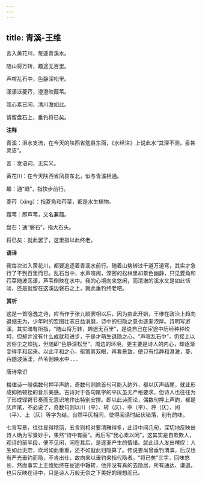 ```yaml
---
---
---
```

title: 青溪-王维
---

言入黄花川，每逐青溪水。

随山将万转，趣途无百里。

声喧乱石中，色静深松里。

漾漾泛菱荇，澄澄映葭苇。

我心素已闲，清川澹如此。

请留盘石上，垂钓将已矣。

**注释**

青溪：沮水支流，在今天的陕西省勉县东面，《水经注》上说此水“其深不测，泉甚灵洁”。

言：发语词，无实义。

黄花川：在今天陕西省凤县东北，似与青溪相通。

趣：通“趋”，指快步前行。

菱荇（xìng）：指菱角和荇菜，都是水生植物。

葭苇：即芦苇，又名蒹葭。

盘石：通“磐石”，指大石头。

将已矣：就此罢了，这里指以此终老。

**语译**

我每次进入黄花川，都要追逐着青溪水前行。随着山势转过千道万道弯，其实才急行了不到百里而已。乱石当中，水声喧闹，深密的松林里却景色幽静，只见菱角和荇菜随波荡漾，芦苇倒映在水中。我的心境向来悠闲，而清澈的溪水又是如此恬淡，还是就留在这溪边磐石之上，就此垂钓终老吧。

**赏析**

这是一首隐逸之诗，应当作于张九龄罢相以后，因为由此开始，王维在政治上趋向退缩无为，少年时的宏图壮志日益消磨，诗中的归隐之意也逐渐浓厚。诗明写游溪，其实暗有所指，“随山将万转，趣途无百里”，是说自己在宦途中历经种种坎坷，但却并没有什么成就和进步，于是才萌生退隐之心。“声喧乱石中”，仍接上以言俗尘之烦扰，但随即“色静深松里”，周边的环境，更主要是诗人的内心，却逐渐变得平和起来。以此平和之心，驱策其双眼，再看景致，便只有恬静和澄澈，菱、荇随波荡漾，芦苇倒映水中……

唐诗常识

格律诗一般偶数句押平声韵，奇数句则除首句可能入韵外，都以仄声结尾，就此形成抑扬顿挫的音乐美感。古诗对于各句尾字的平仄虽无严格要求，但诗人也往往为了形成铿锵节奏而无意识地作出特别安排。即以此诗而论，偶数句押上声韵，都是仄声尾，不必说了，奇数句则以川（平）、转（仄）、中（平）、荇（仄）、闲（平）、上（仄）等字为结，自然平仄相间，使得阅读时起伏错落，别有韵味。

七言写景，往往显得秾丽，五言则相对要清雅得多，此诗中间几句，深切地反映出诗人确为写景妙手，果然“诗中有画”。再后写“我心素以闲”，这其实是自欺欺人，观诗的前半段，便不见闲，闲在其后，是逐渐产生的情绪。就此诗人发出喟叹：人生如此无奈，坎坷如此重重，还不如就此归隐算了。传说姜尚曾垂钓渭滨，后汉也有严光垂钓而隐，不肯出仕，故向来以垂钓来指代隐者。“将已矣”三字，回味悠长，然而事实上王维始终在宦途中辗转，他并没有真的去隐居，所有通达、谦退，也只反映在诗中，只是诗人万般无奈之下美好的理想而已。